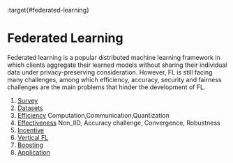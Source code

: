 :target{#federated-learning}

# Federated Learning

Federated learning is a popular distributed machine learning framework in which clients aggregate their learned models without sharing their individual data under privacy-preserving consideration. However, FL is still facing many challenges, among which efficiency, accuracy, security and fairness challenges are the main problems that hinder the development of FL.

1. [Survey](survey.mdx)
2. [Datasets](datasets.mdx)
3. [Efficiency](Efficiency.mdx)
   Computation,Communication,Quantization
4. [Effectiveness](Effectiveness.mdx)
   Non\_IID, Accuracy challenge, Convergence, Robustness
5. [Incentive](incentive.mdx)
6. [Vertical FL](vertical.mdx)
7. [Boosting](boosting.mdx)
8. [Application](application.mdx)
